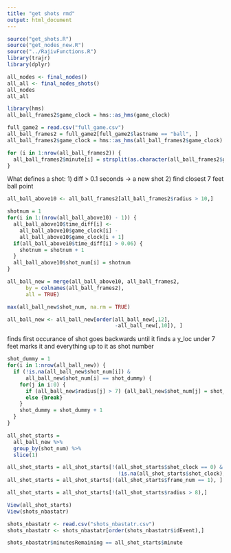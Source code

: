 ```yaml
---
title: "get shots rmd"
output: html_document
---
```

```r
source("get_shots.R")
source("get_nodes_new.R")
source("../RajivFunctions.R")
library(trajr)
library(dplyr)
```

```r
all_nodes <- final_nodes()
all_all <- final_nodes_shots()
all_nodes
all_all
```

```r
library(hms)
all_ball_frames2$game_clock = hms::as_hms(game_clock)

full_game2 = read.csv("full_game.csv")
all_ball_frames2 = full_game2[full_game2$lastname == "ball", ]
all_ball_frames2$game_clock = hms::as_hms(all_ball_frames2$game_clock)
```


```r
for (i in 1:nrow(all_ball_frames2)) {
  all_ball_frames2$minute[i] = strsplit(as.character(all_ball_frames2$game_clock[i]), ":")[[1]][2]
}
```


What defines a shot:
1) diff > 0.1 seconds -> a new shot
2) find closest 7 feet ball point 


```r
all_ball_above10 <- all_ball_frames2[all_ball_frames2$radius > 10,]

shotnum = 1
for(i in 1:(nrow(all_ball_above10) - 1)) {
  all_ball_above10$time_diff[i] <-
    all_ball_above10$game_clock[i] - 
    all_ball_above10$game_clock[i + 1]
  if(all_ball_above10$time_diff[i] > 0.06) {
    shotnum = shotnum + 1
  }
  all_ball_above10$shot_num[i] = shotnum
}

all_ball_new = merge(all_ball_above10, all_ball_frames2, 
      by = colnames(all_ball_frames2), 
      all = TRUE)

max(all_ball_new$shot_num, na.rm = TRUE)
```

```r
all_ball_new <- all_ball_new[order(all_ball_new[,12],
                                   -all_ball_new[,10]), ]
```

finds first occurance of shot
goes backwards until it finds a y_loc under 7 feet 
marks it and everything up to it as shot number 

```r
shot_dummy = 1
for(i in 1:nrow(all_ball_new)) {
  if (!is.na(all_ball_new$shot_num[i]) &
      all_ball_new$shot_num[i] == shot_dummy) {
    for(j in i:0) {
      if (all_ball_new$radius[j] > 7) {all_ball_new$shot_num[j] = shot_dummy}
      else {break}
    }
    shot_dummy = shot_dummy + 1 
  }
}
```

```r
all_shot_starts = 
  all_ball_new %>%
  group_by(shot_num) %>%
  slice(1)

all_shot_starts = all_shot_starts[!(all_shot_starts$shot_clock == 0) &
                                    !is.na(all_shot_starts$shot_clock), ]
all_shot_starts = all_shot_starts[!(all_shot_starts$frame_num == 1), ]

all_shot_starts = all_shot_starts[!(all_shot_starts$radius > 8),]

View(all_shot_starts)
View(shots_nbastatr)
```

```r
shots_nbastatr <- read.csv("shots_nbastatr.csv")
shots_nbastatr <- shots_nbastatr[order(shots_nbastatr$idEvent),]

shots_nbastatr$minutesRemaining == all_shot_starts$minute

```

